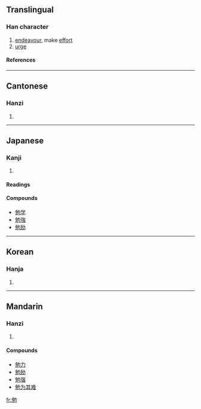 ==Translingual==
===Han character===
{{Han char|rad=力|as=07|sn=9|four=2421<sub>2</sub>|canj=弓山大尸 (NUKS)}}
# [[endeavour]], make [[effort]]
# [[urge]]
====References====
{{Han ref|kx=0147.370|dkj=02384|dj=0333.020|hdz=10372.030|uh=52C9|ud=21193|bh=AB6A|bd=43882}}
----
==Cantonese==
===Hanzi===
{{yue-hanzi|jyut=|y=min5}}
# {{defn|Cantonese}}
----
==Japanese==
===Kanji===
{{ja-kanji|grade=|rs=力07}}
# {{defn|Japanese}} 
====Readings====
{{ja-readings|on=[[べん]] (ben)|kun=[[つとめる]] (tsutomeru)}}

====Compounds====
*[[勉学]]
*[[勉強]]
*[[勉励]]
----
==Korean==
===Hanja===
{{ko-hanja|hangeul=면|rv=myeon|mr=myŏn}}
# {{defn|Korean}}
----
==Mandarin==
===Hanzi===
{{cmn-hanzi|pin=[[miǎn]] (mian3)|wg=mien<sup>3</sup>}}
# {{defn|Mandarin}}

====Compounds====
*[[勉力]]
*[[勉励]]
*[[勉强]]
*[[勉为其难]]

[[fr:勉]]